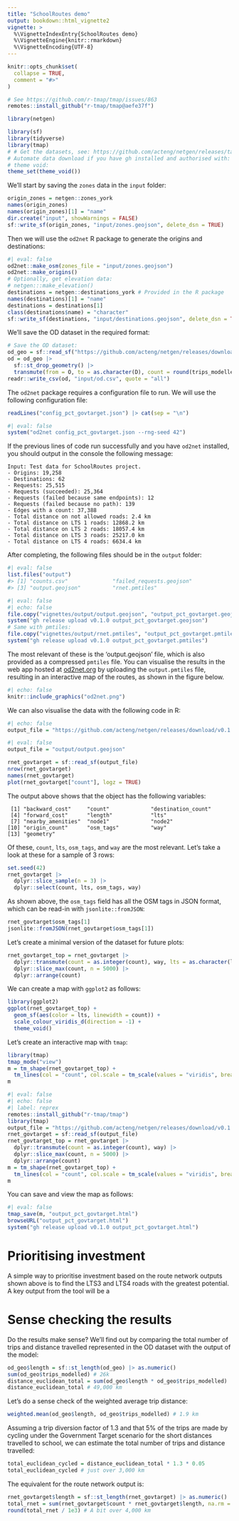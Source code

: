 ```yaml
---
title: "SchoolRoutes demo"
output: bookdown::html_vignette2
vignette: >
  %\VignetteIndexEntry{SchoolRoutes demo}
  %\VignetteEngine{knitr::rmarkdown}
  %\VignetteEncoding{UTF-8}
---
```


```r
knitr::opts_chunk$set(
  collapse = TRUE,
  comment = "#>"
)
```

```r
# See https://github.com/r-tmap/tmap/issues/863
remotes::install_github("r-tmap/tmap@aefe37f")
```

```r
library(netgen)
```


```r
library(sf)
library(tidyverse)
library(tmap)
# # Get the datasets, see: https://github.com/acteng/netgen/releases/tag/v0.1.0
# Automate data download if you have gh installed and authorised with:
# theme void:
theme_set(theme_void())
```

We'll start by saving the `zones` data in the `input` folder:

```r
origin_zones = netgen::zones_york
names(origin_zones)
names(origin_zones)[1] = "name"
dir.create("input", showWarnings = FALSE)
sf::write_sf(origin_zones, "input/zones.geojson", delete_dsn = TRUE)
```

Then we will use the `od2net` R package to generate the origins and destinations:

```r
#| eval: false
od2net::make_osm(zones_file = "input/zones.geojson")
od2net::make_origins()
# Optionally, get elevation data:
# netgen:::make_elevation()
destinations = netgen::destinations_york # Provided in the R package
names(destinations)[1] = "name"
destinations = destinations[1]
class(destinations$name) = "character"
sf::write_sf(destinations, "input/destinations.geojson", delete_dsn = TRUE)
```

We'll save the OD dataset in the required format:

```r
# Save the OD dataset:
od_geo = sf::read_sf("https://github.com/acteng/netgen/releases/download/v0.1.0/res_output.geojson")
od = od_geo |>
  sf::st_drop_geometry() |>
  transmute(from = O, to = as.character(D), count = round(trips_modelled))
readr::write_csv(od, "input/od.csv", quote = "all")
```

The `od2net` package requires a configuration file to run. We will use the following configuration file:

```r
readLines("config_pct_govtarget.json") |> cat(sep = "\n")
```

```r
#| eval: false
system("od2net config_pct_govtarget.json --rng-seed 42")
```

If the previous lines of code run successfully and you have `od2net` installed, you should output in the console the following message:

```
Input: Test data for SchoolRoutes project.
- Origins: 19,258
- Destinations: 62
- Requests: 25,515
- Requests (succeeded): 25,364
- Requests (failed because same endpoints): 12
- Requests (failed because no path): 139
- Edges with a count: 37,388
- Total distance on not allowed roads: 2.4 km
- Total distance on LTS 1 roads: 12868.2 km
- Total distance on LTS 2 roads: 18057.4 km
- Total distance on LTS 3 roads: 25217.0 km
- Total distance on LTS 4 roads: 6634.4 km
```

After completing, the following files should be in the `output` folder:

```r
#| eval: false
list.files("output")
#> [1] "counts.csv"              "failed_requests.geojson"
#> [3] "output.geojson"          "rnet.pmtiles"
```


```r
#| eval: false
#| echo: false
file.copy("vignettes/output/output.geojson", "output_pct_govtarget.geojson")
system("gh release upload v0.1.0 output_pct_govtarget.geojson")
# Same with pmtiles:
file.copy("vignettes/output/rnet.pmtiles", "output_pct_govtarget.pmtiles")
system("gh release upload v0.1.0 output_pct_govtarget.pmtiles")
```

The most relevant of these is the 'output.geojson' file, which is also provided as a compressed `pmtiles` file.
You can visualise the results in the web app hosted at [od2net.org](https://od2net.org) by uploading the `output.pmtiles` file, resulting in an interactive map of the routes, as shown in the figure below.

```r
#| echo: false
knitr::include_graphics("od2net.png")
```

We can also visualise the data with the following code in R:


```r
#| echo: false
output_file = "https://github.com/acteng/netgen/releases/download/v0.1.0/output_pct_govtarget.geojson"
```

```r
#| eval: false
output_file = "output/output.geojson"
```


```r
rnet_govtarget = sf::read_sf(output_file)
nrow(rnet_govtarget)
names(rnet_govtarget)
plot(rnet_govtarget["count"], logz = TRUE)
```

The output above shows that the object has the following variables:

```
 [1] "backward_cost"     "count"             "destination_count"
 [4] "forward_cost"      "length"            "lts"              
 [7] "nearby_amenities"  "node1"             "node2"            
[10] "origin_count"      "osm_tags"          "way"              
[13] "geometry" 
```

Of these, `count`, `lts`, `osm_tags`, and `way` are the most relevant. Let's take a look at these for a sample of 3 rows:

```r
set.seed(42)
rnet_govtarget |>
  dplyr::slice_sample(n = 3) |>
  dplyr::select(count, lts, osm_tags, way)
```

As shown above, the `osm_tags` field has all the OSM tags in JSON format, which can be read-in with `jsonlite::fromJSON`:

```r
rnet_govtarget$osm_tags[1]
jsonlite::fromJSON(rnet_govtarget$osm_tags[1])
```

Let's create a minimal version of the dataset for future plots:

```r
rnet_govtarget_top = rnet_govtarget |>
  dplyr::transmute(count = as.integer(count), way, lts = as.character(lts)) |>
  dplyr::slice_max(count, n = 5000) |>
  dplyr::arrange(count)
```

We can create a map with `ggplot2` as follows:

```r
library(ggplot2)
ggplot(rnet_govtarget_top) +
  geom_sf(aes(color = lts, linewidth = count)) +
  scale_colour_viridis_d(direction = -1) +
  theme_void()
```

Let's create an interactive map with `tmap`:

```r
library(tmap)
tmap_mode("view")
m = tm_shape(rnet_govtarget_top) +
  tm_lines(col = "count", col.scale = tm_scale(values = "viridis", breaks = c(0, 10, 20, 50, 200)), lwd = 9)
m
```

```r
#| eval: false
#| echo: false
#| label: reprex
remotes::install_github("r-tmap/tmap")
library(tmap)
output_file = "https://github.com/acteng/netgen/releases/download/v0.1.0/output_pct_govtarget.geojson"
rnet_govtarget = sf::read_sf(output_file)
rnet_govtarget_top = rnet_govtarget |>
  dplyr::transmute(count = as.integer(count), way) |>
  dplyr::slice_max(count, n = 5000) |>
  dplyr::arrange(count)
m = tm_shape(rnet_govtarget_top) +
  tm_lines(col = "count", col.scale = tm_scale(values = "viridis", breaks = c(0, 10, 20, 50, 200)), lwd = 9)
m
```

You can save and view the map as follows:

```r
#| eval: false
tmap_save(m, "output_pct_govtarget.html")
browseURL("output_pct_govtarget.html")
system("gh release upload v0.1.0 output_pct_govtarget.html")
```

# Prioritising investment

A simple way to prioritise investment based on the route network outputs shown above is to find the LTS3 and LTS4 roads with the greatest potential.
A key output from the tool will be a 

# Sense checking the results

Do the results make sense?
We'll find out by comparing the total number of trips and distance travelled represented in the OD dataset with the output of the model:

```r
od_geo$length = sf::st_length(od_geo) |> as.numeric()
sum(od_geo$trips_modelled) # 26k
distance_euclidean_total = sum(od_geo$length * od_geo$trips_modelled)
distance_euclidean_total # 49,000 km
```

Let's do a sense check of the weighted average trip distance:

```r
weighted.mean(od_geo$length, od_geo$trips_modelled) # 1.9 km
```

Assuming a trip diversion factor of 1.3 and that 5% of the trips are made by cycling under the Government Target scenario for the short distances travelled to school, we can estimate the total number of trips and distance travelled:

```r
total_euclidean_cycled = distance_euclidean_total * 1.3 * 0.05
total_euclidean_cycled # just over 3,000 km
```

The equivalent for the route network output is:

```r
rnet_govtarget$length = sf::st_length(rnet_govtarget) |> as.numeric()
total_rnet = sum(rnet_govtarget$count * rnet_govtarget$length, na.rm = TRUE)
round(total_rnet / 1e3) # A bit over 4,000 km
```